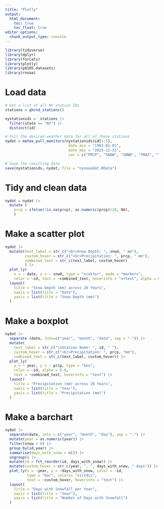 ```yaml
---
title: "Plotly"
output: 
  html_document:
    toc: true
    toc_float: true
editor_options: 
  chunk_output_type: console
---
```


```r
library(tidyverse)
library(dplyr)
library(forcats)
library(plotly)
library(p8105.datasets)
library(rnoaa)
```

# Load data
```r
# Get a list of all NY station IDs
stations = ghcnd_stations()

nystationids =  stations |> 
  filter(state == "NY") |>  
  distinct(id)

# Pull the desired weather data for all of these stations
nydat = meteo_pull_monitors(nystationids$id[1:5],
                             date_min = "1993-01-01", 
                             date_max = "2023-12-31", 
                             var = c("PRCP", "SNOW", "SNWD", "TMAX", "TMIN"))

# Save the resulting data
save(nystationids, nydat, file = "nynoaadat.RData")
```

# Tidy and clean data
```r
nydat = nydat |>
  mutate (
    prcp = ifelse(!is.na(prcp), as.numeric(prcp)/10, NA),
    )
```

# Make a scatter plot

```r
nydat |>
  mutate(text_label = str_c("<br>Snow Depth: ", snwd, " mm"),
         custom_hover = str_c("<br>Precipitation: ", prcp, " mm"),
         combined_text = str_c(text_label, custom_hover)
         ) |>
  plot_ly(
    x = ~ date, y = ~ snwd, type = "scatter", mode = "markers",
    color = ~id, text = ~combined_text, hoverinfo = "x+text", alpha = 0.8) |> 
  layout(
    title = "Snow Depth (mm) across 20 Years",
    xaxis = list(title = "Date"),
    yaxis = list(title = "Snow Depth (mm)")
  )
```

# Make a boxplot
```r
nydat |>
  separate (date, into=c("year", "month", "date", sep = "-")) |> 
  mutate(
    text_label = str_c("\nStation Name: ", id, " "),  
    custom_hover = str_c("<br>Precipitation: ", prcp, "mm"),
    combined_text = str_c(text_label, custom_hover)) |>
  plot_ly(
    x = ~ year, y = ~ prcp, type = "box",
    color = ~id, alpha = 0.8, 
    text = ~combined_text, hoverinfo = "text") |> 
  layout(
    title = "Precipitation (mm) across 20 Years",
    xaxis = list(title = "Year"),
    yaxis = list(title = "Precipitation (mm)")
  )
```

# Make a barchart
```r
nydat |>
  separate(date, into = c("year", "month", "day"), sep = "-") |>
  mutate(year = as.numeric(year)) |>
  filter(snow > 0) |>
  group_by(id,year) |>
  summarise(days_with_snow = n()) |>
  ungroup() |>
  mutate(id = fct_reorder(id, days_with_snow)) |> 
  mutate(custom_hover = str_c(year, ", ", days_with_snow, " days")) |>  
  plot_ly(x = ~year, y = ~days_with_snow, color = ~id,
          type = "bar", colors= "viridis", 
          text = ~custom_hover, hoverinfo = "text") |>
  layout(
    title = "Days with Snowfall per Year",
    xaxis = list(title = "Year"),
    yaxis = list(title = "Number of Days with Snowfall")
  )
```
